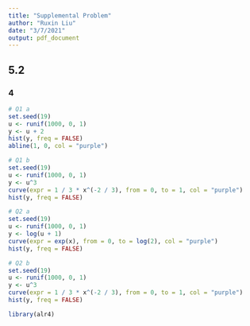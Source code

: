```yaml
---
title: "Supplemental Problem"
author: "Ruxin Liu"
date: "3/7/2021"
output: pdf_document
---
```


## 5.2

### 4

```r
# Q1 a
set.seed(19)
u <- runif(1000, 0, 1)
y <- u + 2
hist(y, freq = FALSE)
abline(1, 0, col = "purple")
```

```r
# Q1 b
set.seed(19)
u <- runif(1000, 0, 1)
y <- u^3
curve(expr = 1 / 3 * x^(-2 / 3), from = 0, to = 1, col = "purple")
hist(y, freq = FALSE)
```

```r
# Q2 a
set.seed(19)
u <- runif(1000, 0, 1)
y <- log(u + 1)
curve(expr = exp(x), from = 0, to = log(2), col = "purple")
hist(y, freq = FALSE)
```

```r
# Q2 b
set.seed(19)
u <- runif(1000, 0, 1)
y <- u^3
curve(expr = 1 / 3 * x^(-2 / 3), from = 0, to = 1, col = "purple")
hist(y, freq = FALSE)
```

```r
library(alr4)
```